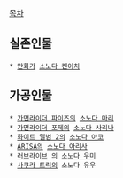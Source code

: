 [[목차]]

== 실존인물 ==
 * [[만화가]] [[소노다 켄이치]]

== 가공인물 ==
 * [[가면라이더 파이즈]]의 [[소노다 마리]]
 * [[가면라이더 포제]]의 [[소노다 사리나]]
 * [[화이트 앨범 2]]의 [[소노다 아코]]
 * [[ARISA]]의 [[소노다 아리사]]
 * [[러브라이브]] 의 [[소노다 우미]]
 * [[사쿠라 트릭]]의 소노다 유우
